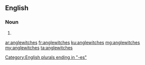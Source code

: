 ==English==

===Noun===
{{head|en|noun plural form}}

# {{plural of|anglewitch|lang=en}}

[[Category:English plurals ending in "-es"]]

[[ar:anglewitches]]
[[fr:anglewitches]]
[[ku:anglewitches]]
[[mg:anglewitches]]
[[my:anglewitches]]
[[ta:anglewitches]]